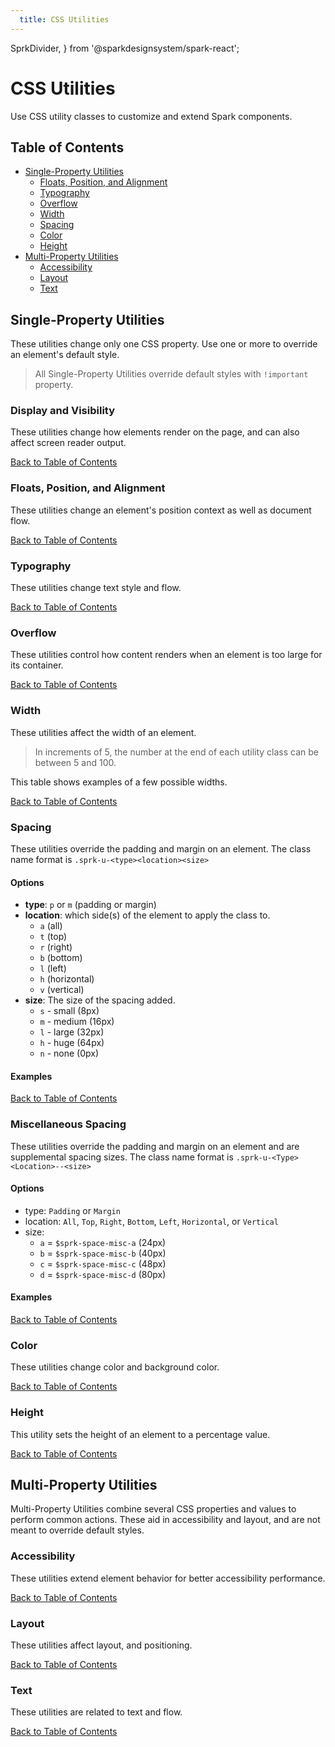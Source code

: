 ```yaml
---
  title: CSS Utilities
---
```

  SprkDivider,
} from '@sparkdesignsystem/spark-react';

# CSS Utilities

Use CSS utility classes to customize and extend Spark components.

<SprkDivider element="span" additionalClasses="sprk-u-mvn"/>
<h2 class="docs-b-h2 sprk-b-TypeDisplayTwo sprk-u-mbl sprk-u-Measure">Table of Contents</h2>

<ul>
  <li>
    <a href="#single-property-utilities">
      Single-Property Utilities
    </a>
    <ul class="sprk-b-List sprk-b-List--indented sprk-u-Measure sprk-u-mvs">
      <li>
        <a href="#floats,-position,-and-alignment">
          Floats, Position, and Alignment
        </a>
      </li>
      <li>
        <a href="#typography">
          Typography
        </a>
      </li>
      <li>
        <a href="#overflow">
          Overflow
        </a>
      </li>
      <li>
        <a href="#width">
          Width
        </a>
      </li>
      <li>
        <a href="#spacing">
          Spacing
        </a>
      </li>
      <li>
        <a href="#color">
          Color
        </a>
      </li>
      <li>
        <a href="#height">
          Height
        </a>
      </li>
    </ul>
  </li>
  <li>
    <a href="#multi-property-utilities">
      Multi-Property Utilities
    </a>
    <ul class="sprk-b-List sprk-b-List--indented sprk-u-Measure sprk-u-mvs">
      <li>
        <a href="#accessibility">
          Accessibility
        </a>
      </li>
      <li>
        <a href="#layout">
          Layout
        </a>
      </li>
      <li>
        <a href="#text">
          Text
        </a>
      </li>
    </ul>
  </li>
</ul>

<SprkDivider element="span" additionalClasses="sprk-u-mvn"/>

## Single-Property Utilities

These utilities change only one CSS property. Use one or more to override an element's default style.

> All Single-Property Utilities override default styles with `!important` property.

### Display and Visibility

These utilities change how elements render on the page, and can also affect screen reader output.

<section class="sprk-u-mbm">
  <CssUtilityTable group="display"/>
</section>
<a class="sprk-b-Link sprk-u-Float--right" href="#table-of-contents">
  Back to Table of Contents
</a>

### Floats, Position, and Alignment

These utilities change an element's position context as well as document flow.

<section class="sprk-u-mbm">
  <CssUtilityTable group="position"/>
</section>
<a class="sprk-b-Link sprk-u-Float--right" href="#table-of-contents">
  Back to Table of Contents
</a>

### Typography

These utilities change text style and flow.

<section class="sprk-u-mbm">
  <CssUtilityTable group="typography"/>
</section>
<a class="sprk-b-Link sprk-u-Float--right" href="#table-of-contents">
  Back to Table of Contents
</a>

### Overflow

These utilities control how content renders when an element is too large for its container.

<section class="sprk-u-mbm">
  <CssUtilityTable group="overflow"/>
</section>
<a class="sprk-b-Link sprk-u-Float--right" href="#table-of-contents">
  Back to Table of Contents
</a>

### Width

These utilities affect the width of an element.

> In increments of 5, the number at the end of each utility class can be between 5 and 100.

This table shows examples of a few possible widths.

<section class="sprk-u-mbm">
  <CssUtilityTable group="width"/>
</section>
<a class="sprk-b-Link sprk-u-Float--right" href="#table-of-contents">
  Back to Table of Contents
</a>

### Spacing

These utilities override the padding and margin on an element. The class name
 format is `.sprk-u-<type><location><size>`

#### Options

* **type**: `p` or `m` (padding or margin)
* **location**: which side(s) of the element to apply the class to.
  * `a` (all)
  * `t` (top)
  * `r` (right)
  * `b` (bottom)
  * `l` (left)
  * `h` (horizontal)
  * `v` (vertical)
* **size**: The size of the spacing added.
  * `s` - small (8px)
  * `m` - medium (16px)
  * `l` - large (32px)
  * `h` - huge (64px)
  * `n` - none (0px)

#### Examples

<section class="sprk-u-mbm">
  <CssUtilityTable group="spacing"/>
</section>
<a class="sprk-b-Link sprk-u-Float--right" href="#table-of-contents">
  Back to Table of Contents
</a>

### Miscellaneous Spacing

These utilities override the padding and margin on an element and are
supplemental spacing sizes. The class name format is `.sprk-u-<Type><Location>--<size>`

#### Options

* type: `Padding` or `Margin`
* location: `All`, `Top`, `Right`, `Bottom`, `Left`, `Horizontal`, or `Vertical`
* size:
  * `a` = `$sprk-space-misc-a` (24px)
  * `b` = `$sprk-space-misc-b` (40px)
  * `c` = `$sprk-space-misc-c` (48px)
  * `d` = `$sprk-space-misc-d` (80px)

#### Examples

<section class="sprk-u-mbm">
  <CssUtilityTable group="misc-spacing"/>
</section>
<a class="sprk-b-Link sprk-u-Float--right" href="#table-of-contents">
  Back to Table of Contents
</a>

### Color

These utilities change color and background color.

<section class="sprk-u-mbm">
  <CssUtilityTable group="color"/>
</section>
<a class="sprk-b-Link sprk-u-Float--right" href="#table-of-contents">
  Back to Table of Contents
</a>

### Height

This utility sets the height of an element to a percentage value.

<section class="sprk-u-mbm">
  <CssUtilityTable group="height"/>
</section>
<a class="sprk-b-Link sprk-u-Float--right" href="#table-of-contents">
  Back to Table of Contents
</a>

## Multi-Property Utilities

Multi-Property Utilities combine several CSS properties and values to perform common actions. These aid in accessibility and layout, and are not meant to override default styles.

### Accessibility

These utilities extend element behavior for better accessibility performance.

<section class="sprk-u-mbm">
  <CssUtilityTable group="multi-accessibility"/>
</section>
<a class="sprk-b-Link sprk-u-Float--right" href="#table-of-contents">
  Back to Table of Contents
</a>

### Layout

These utilities affect layout, and positioning.

<section class="sprk-u-mbm">
  <CssUtilityTable group="multi-layout"/>
</section>
<a class="sprk-b-Link sprk-u-Float--right" href="#table-of-contents">
  Back to Table of Contents
</a>

### Text

These utilities are related to text and flow.

<section class="sprk-u-mbm">
  <CssUtilityTable group="multi-typography"/>
</section>
<a class="sprk-b-Link sprk-u-Float--right" href="#table-of-contents">
  Back to Table of Contents
</a>
